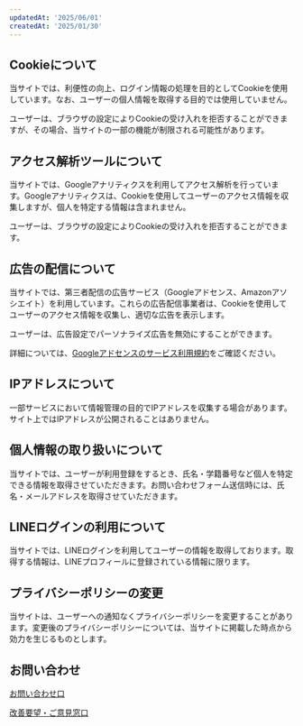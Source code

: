 ```yaml
---
updatedAt: '2025/06/01'
createdAt: '2025/01/30'
---
```


## Cookieについて

当サイトでは、利便性の向上、ログイン情報の処理を目的としてCookieを使用しています。なお、ユーザーの個人情報を取得する目的では使用していません。

ユーザーは、ブラウザの設定によりCookieの受け入れを拒否することができますが、その場合、当サイトの一部の機能が制限される可能性があります。

## アクセス解析ツールについて

当サイトでは、Googleアナリティクスを利用してアクセス解析を行っています。Googleアナリティクスは、Cookieを使用してユーザーのアクセス情報を収集しますが、個人を特定する情報は含まれません。

ユーザーは、ブラウザの設定によりCookieの受け入れを拒否することができます。

## 広告の配信について

当サイトでは、第三者配信の広告サービス（Googleアドセンス、Amazonアソシエイト）を利用しています。これらの広告配信事業者は、Cookieを使用してユーザーのアクセス情報を収集し、適切な広告を表示します。

ユーザーは、広告設定でパーソナライズ広告を無効にすることができます。

詳細については、[Googleアドセンスのサービス利用規約](https://policies.google.com/?hl=ja)をご確認ください。

## IPアドレスについて

一部サービスにおいて情報管理の目的でIPアドレスを収集する場合があります。サイト上ではIPアドレスが公開されることはありません。

## 個人情報の取り扱いについて

当サイトでは、ユーザーが利用登録をするとき、氏名・学籍番号など個人を特定できる情報を取得させていただきます。お問い合わせフォーム送信時には、氏名・メールアドレスを取得させていただきます。

## LINEログインの利用について

当サイトでは、LINEログインを利用してユーザーの情報を取得しております。取得する情報は、LINEプロフィールに登録されている情報に限ります。

## プライバシーポリシーの変更

当サイトは、ユーザーへの通知なくプライバシーポリシーを変更することがあります。変更後のプライバシーポリシーについては、当サイトに掲載した時点から効力を生じるものとします。

## お問い合わせ

[お問い合わせ口](https://docs.google.com/forms/d/e/1FAIpQLSfjiJi5HDgaEhsUC5fk79ovoauTthCLIY5mtEuOrzdV6UWZeQ/viewform?usp=header)

[改善要望・ご意見窓口](https://docs.google.com/forms/d/e/1FAIpQLSfGTf-FXq9pihaIQb1fEjUuYsnhSg1rEbAVyapLJi7CiwkilQ/viewform?usp=header)
